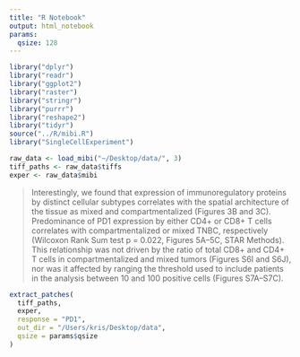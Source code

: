 ```yaml
---
title: "R Notebook"
output: html_notebook
params:
  qsize: 128
---
```


```r
library("dplyr")
library("readr")
library("ggplot2")
library("raster")
library("stringr")
library("purrr")
library("reshape2")
library("tidyr")
source("../R/mibi.R")
library("SingleCellExperiment")
```

```r
raw_data <- load_mibi("~/Desktop/data/", 3)
tiff_paths <- raw_data$tiffs
exper <- raw_data$mibi
```

> Interestingly, we found that expression of immunoregulatory proteins by distinct cellular subtypes correlates with the spatial architecture of the tissue as mixed and compartmentalized (Figures 3B and 3C). Predominance of PD1 expression by either CD4+ or CD8+ T cells correlates with compartmentalized or mixed TNBC, respectively (Wilcoxon Rank Sum test p = 0.022, Figures 5A–5C, STAR Methods). This relationship was not driven by the ratio of total CD8+ and CD4+ T cells in compartmentalized and mixed tumors (Figures S6I and S6J), nor was it affected by ranging the threshold used to include patients in the analysis between 10 and 100 positive cells (Figures S7A–S7C).

```r
extract_patches(
  tiff_paths,
  exper,
  response = "PD1",
  out_dir = "/Users/kris/Desktop/data",
  qsize = params$qsize
)
```
